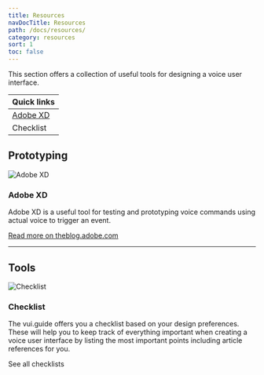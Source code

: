 ```yaml
---
title: Resources
navDocTitle: Resources
path: /docs/resources/
category: resources
sort: 1
toc: false
---
```


This section offers a collection of useful tools for designing a voice user interface.

| Quick links                                                                                                                                  |
| -------------------------------------------------------------------------------------------------------------------------------------------- |
| [Adobe XD](https://theblog.adobe.com/introducing-voice-prototyping-in-adobe-xd/ "External-Link: Read more about Adobe XD voice prototyping") |
| <Link to="/docs/resources/checklist">Checklist</Link>                                                                                        |

## Prototyping

![Adobe XD](/images/resources/adobeXDLogo.png) 

### Adobe XD

Adobe XD is a useful tool for testing and prototyping voice commands using actual voice to trigger an event.

[Read more on theblog.adobe.com](https://theblog.adobe.com/introducing-voice-prototyping-in-adobe-xd/ "External-Link: Read more about Adobe XD voice prototyping")

---

## Tools

![Checklist](/images/resources/checklist.png) 

### Checklist

The vui.guide offers you a checklist based on your design preferences. These will help you to keep track of everything important when creating a voice user interface by listing the most important points including article references for you.

<Link to="/docs/resources/checklist">See all checklists</Link>
